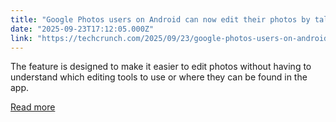 ```yaml
---
title: "Google Photos users on Android can now edit their photos by talking to or texting the AI"
date: "2025-09-23T17:12:05.000Z"
link: "https://techcrunch.com/2025/09/23/google-photos-users-on-android-can-now-edit-their-photos-by-talking-to-or-texting-the-ai/"
---
```


The feature is designed to make it easier to edit photos without having to understand which editing tools to use or where they can be found in the app.

[Read more](https://techcrunch.com/2025/09/23/google-photos-users-on-android-can-now-edit-their-photos-by-talking-to-or-texting-the-ai/)

